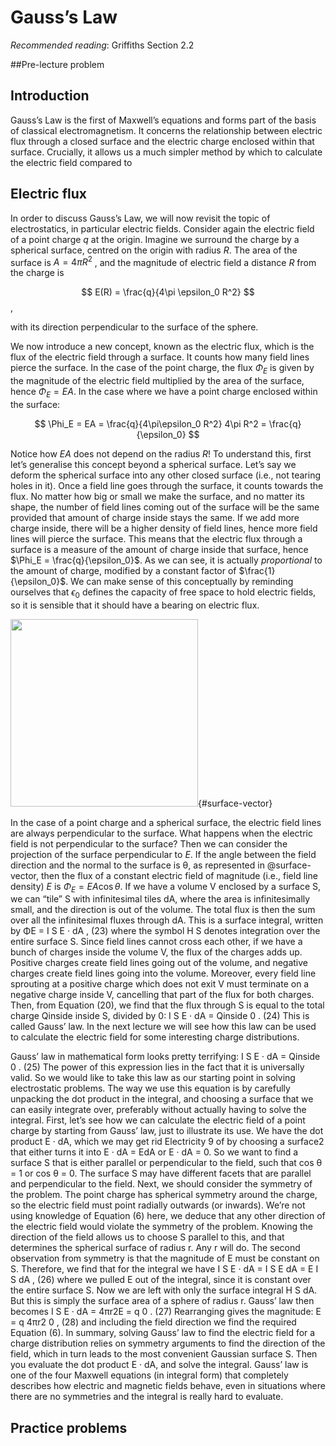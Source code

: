 
# Gauss's Law

*Recommended reading*: Griffiths Section 2.2

##Pre-lecture problem 

<!--
Griffiths [insert problem no.] -- Find a problem which is very tricky without Gauss's Law but very trivial with Gauss's Law. 
-->

## Introduction

Gauss's Law is the first of Maxwell's equations and forms part of the basis of classical electromagnetism. It concerns the relationship between electric flux through a closed surface and the electric charge enclosed within that surface. Crucially, it allows us a much simpler method by which to calculate the electric field compared to 

## Electric flux 

In order to discuss Gauss's Law, we will now revisit the topic of electrostatics, in particular electric fields. Consider again the electric field of a point charge $q$ at the origin. Imagine we surround the charge by a spherical surface, centred on the origin with radius $R$. The area of the surface is $A = 4\pi R^2$ , and the magnitude of electric field a distance $R$ from the charge is 

$$ E(R) = \frac{q}{4\pi \epsilon_0 R^2} $$, 

with its direction perpendicular to the surface of the sphere. 

We now introduce a new concept, known as the electric flux, which is the flux of the electric field through a surface. It counts how many field lines pierce the surface. In the case of the point charge, the flux $\Phi_E$ is given by the magnitude of the electric field multiplied by the area of the surface, hence $\Phi_E = EA$. In the case where we have a point charge enclosed within the surface: 

$$ \Phi_E = EA = \frac{q}{4\pi\epsilon_0 R^2} 4\pi R^2 = \frac{q}{\epsilon_0} $$

Notice how $EA$ does not depend on the radius $R$! To understand this, first let's generalise this concept beyond a spherical surface. Let's say we deform the spherical surface into any other closed surface (i.e., not tearing holes in it). Once a field line goes through the surface, it counts towards the flux. No matter how big or small we make the surface, and no matter its shape, the number of field lines coming out of the surface will be the same provided that amount of charge inside stays the same. If we add more charge inside, there will be a higher density of field lines, hence more field lines will pierce the surface. This means that the electric flux through a surface is a measure of the amount of charge inside that surface, hence $\Phi_E = \frac{q}{\epsilon_0}$. As we can see, it is actually *proportional* to the amount of charge, modified by a constant factor of $\frac{1}{\epsilon_0}$. We can make sense of this conceptually by reminding ourselves that $\epsilon_0$ defines the capacity of free space to hold electric fields, so it is sensible that it should have a bearing on electric flux. 



![](Figures/Gauss-surface-vector.png){width=300}{#surface-vector}

In the case of a point charge and a spherical surface, the electric field lines are always perpendicular to the surface. What happens when the electric field is not perpendicular to the surface? Then we can consider the projection of the surface perpendicular to $E$. If the angle between the field direction and the normal to the surface is θ, as represented in @surface-vector, then the flux of a constant electric field of magnitude (i.e., field line density) $E$ is $\Phi_E = EA \cos\theta$. If we have a volume V enclosed by a surface S, we can “tile” S with infinitesimal tiles dA, where the area is infinitesimally small, and the direction is out of the volume. The total flux is then the sum over all the infinitesimal fluxes through dA. This is a surface integral, written by ΦE = I S E · dA , (23) where the symbol H S denotes integration over the entire surface S. Since field lines cannot cross each other, if we have a bunch of charges inside the volume V, the flux of the charges adds up. Positive charges create field lines going out of the volume, and negative charges create field lines going into the volume. Moreover, every field line sprouting at a positive charge which does not exit V must terminate on a negative charge inside V, cancelling that part of the flux for both charges. Then, from Equation (20), we find that the flux through S is equal to the total charge Qinside inside S, divided by  0: I S E · dA = Qinside  0 . (24) This is called Gauss’ law. In the next lecture we will see how this law can be used to calculate the electric field for some interesting charge distributions.

Gauss’ law in mathematical form looks pretty terrifying: I S E · dA = Qinside  0 . (25) The power of this expression lies in the fact that it is universally valid. So we would like to take this law as our starting point in solving electrostatic problems. The way we use this equation is by carefully unpacking the dot product in the integral, and choosing a surface that we can easily integrate over, preferably without actually having to solve the integral. First, let’s see how we can calculate the electric field of a point charge by starting from Gauss’ law, just to illustrate its use. We have the dot product E · dA, which we may get rid Electricity 9 of by choosing a surface2 that either turns it into E · dA = EdA or E · dA = 0. So we want to find a surface S that is either parallel or perpendicular to the field, such that cos θ = 1 or cos θ = 0. The surface S may have different facets that are parallel and perpendicular to the field. Next, we should consider the symmetry of the problem. The point charge has spherical symmetry around the charge, so the electric field must point radially outwards (or inwards). We’re not using knowledge of Equation (6) here, we deduce that any other direction of the electric field would violate the symmetry of the problem. Knowing the direction of the field allows us to choose S parallel to this, and that determines the spherical surface of radius r. Any r will do. The second observation from symmetry is that the magnitude of E must be constant on S. Therefore, we find that for the integral we have I S E · dA = I S E dA = E I S dA , (26) where we pulled E out of the integral, since it is constant over the entire surface S. Now we are left with only the surface integral H S dA. But this is simply the surface area of a sphere of radius r. Gauss’ law then becomes I S E · dA = 4πr2E = q  0 . (27) Rearranging gives the magnitude: E = q 4πr2 0 , (28) and including the field direction we find the required Equation (6). In summary, solving Gauss’ law to find the electric field for a charge distribution relies on symmetry arguments to find the direction of the field, which in turn leads to the most convenient Gaussian surface S. Then you evaluate the dot product E · dA, and solve the integral. Gauss’ law is one of the four Maxwell equations (in integral form) that completely describes how electric and magnetic fields behave, even in situations where there are no symmetries and the integral is really hard to evaluate.


## Practice problems